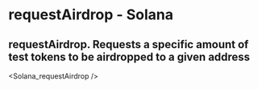 # requestAirdrop - Solana

## requestAirdrop. Requests a specific amount of test tokens to be airdropped to a given address


<Solana_requestAirdrop />
